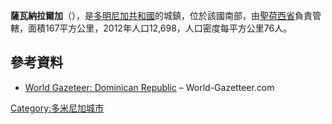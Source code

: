 '''薩瓦納拉爾加'''（{{lang-es|Sabana Larga}}），是[[多明尼加共和國|多明尼加共和國]]的城鎮，位於該國南部，由[[聖荷西省|聖荷西省]]負責管轄，面積167平方公里，2012年人口12,698，人口密度每平方公里76人。

==參考資料==
*[https://archive.is/20121204181725/http://world-gazetteer.com/wg.php?x=&men=gcis&lng=en&des=wg&geo=-65&srt=npan&col=abcdefghinoq&msz=1500&pt=c&va=x World Gazeteer: Dominican Republic] – World-Gazetteer.com

{{coord|18.58500|N|70.49820|W|display=title}}

{{DominicanRepublic-geo-stub}}
[[Category:多米尼加城市|Category:多米尼加城市]]